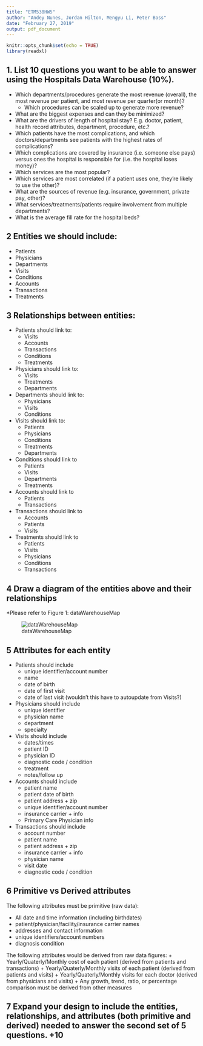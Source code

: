 ```yaml
---
title: "ETM538HW5"
author: "Andey Nunes, Jordan Hilton, Mengyu Li, Peter Boss"
date: "February 27, 2019"
output: pdf_document
---
```


```r
knitr::opts_chunk$set(echo = TRUE)
library(readxl)
```


## 1. List 10 questions you want to be able to answer using the Hospitals Data Warehouse (10%).  

* Which departments/procedures generate the most revenue (overall),  the most revenue per patient, and most revenue per quarter(or month)?
    + Which procedures can be scaled up to generate more revenue?  

* What are the biggest expenses and can they be minimized?  
* What are the drivers of length of hospital stay?  E.g. doctor, patient, health record attributes, department, procedure, etc.?  
* Which patients have the most complications, and which doctors/departments see patients with the highest rates of complications?  
* Which complications are covered by insurance (i.e. someone else pays) versus ones the hospital is responsible for (i.e. the hospital loses money)?  
* Which services are the most popular?  
* Which services are most correlated (if a patient uses one, they're likely to use the other)?  
* What are the sources of revenue (e.g. insurance, government, private pay, other)?  
* What services/treatments/patients require involvement from multiple departments?  
* What is the average fill rate for the hospital beds?  
  
  
  
## 2 Entities we should include:

* Patients
* Physicians
* Departments
* Visits
* Conditions
* Accounts
* Transactions
* Treatments


## 3 Relationships between entities:

* Patients should link to:
    + Visits
    + Accounts
    + Transactions
    + Conditions
    + Treatments
* Physicians should link to:
    + Visits
    + Treatments
    + Departments
* Departments should link to:
    + Physicians
    + Visits
    + Conditions
* Visits should link to:
    + Patients
    + Physicians
    + Conditions
    + Treatments
    + Departments
* Conditions should link to 
    + Patients
    + Visits
    + Departments
    + Treatments
* Accounts should link to
    + Patients
    + Transactions
* Transactions should link to
    + Accounts
    + Patients
    + Visits
* Treatments should link to
    + Patients
    + Visits
    + Physicians
    + Conditions
    + Transactions



## 4 Draw a diagram of the entities above and their relationships
*Please refer to Figure 1: dataWarehouseMap

![dataWarehouseMap](dataWarehouseMap.png)

## 5 Attributes for each entity

* Patients should include
    + unique identifier/account number
    + name
    + date of birth
    + date of first visit
    + date of last visit (wouldn't this have to autoupdate from Visits?)
* Physicians should include
    + unique identifier
    + physician name 
    + department
    + specialty
* Visits should include
    + dates/times
    + patient ID
    + physician ID
    + diagnostic code / condition
    + treatment
    + notes/follow up
 * Accounts should include
    + patient name
    + patient date of birth
    + patient address + zip
    + unique identifier/account number
    + insurance carrier + info
    + Primary Care Physician info
 * Transactions should include
    + account number 
    + patient name
    + patient address + zip
    + insurance carrier + info
    + physician name
    + visit date
    + diagnostic code / condition

## 6 Primitive vs Derived attributes

The following attributes must be primitive (raw data):

+ All date and time information (including birthdates)
+ patient/physician/facility/insurance carrier names
+ addresses and contact information
+ unique identifiers/account numbers
+ diagnosis condition

The following attributes would be derived from raw data figures:
+ Yearly/Quaterly/Monthly cost of each patient (derived from patients and transactions)
+ Yearly/Quaterly/Monthly visits of each patient (derived from patients and visits)
+ Yearly/Quaterly/Monthly visits for each doctor (derived from physicians and visits)
+ Any growth, trend, ratio, or percentage comparison must be derived from other measures


## 7 Expand your design to include the entities, relationships, and attributes (both primitive and derived) needed to answer the second set of 5 questions. +10























